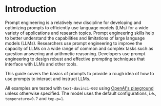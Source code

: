 # Introduction

Prompt engineering is a relatively new discipline for developing and optimizing prompts to efficiently use language models (LMs) for a wide variety of applications and research topics. Prompt engineering skills help to better understand the capabilities and limitations of large language models (LLMs). Researchers use prompt engineering to improve the capacity of LLMs on a wide range of common and complex tasks such as question answering and arithmetic reasoning. Developers use prompt engineering to design robust and effective prompting techniques that interface with LLMs and other tools.

This guide covers the basics of prompts to provide a rough idea of how to use prompts to interact and instruct LLMs. 

All examples are tested with `text-davinci-003` using [OpenAI's playground](https://platform.openai.com/playground) unless otherwise specified. The model uses the default configurations, i.e., `temperature=0.7` and `top-p=1`.